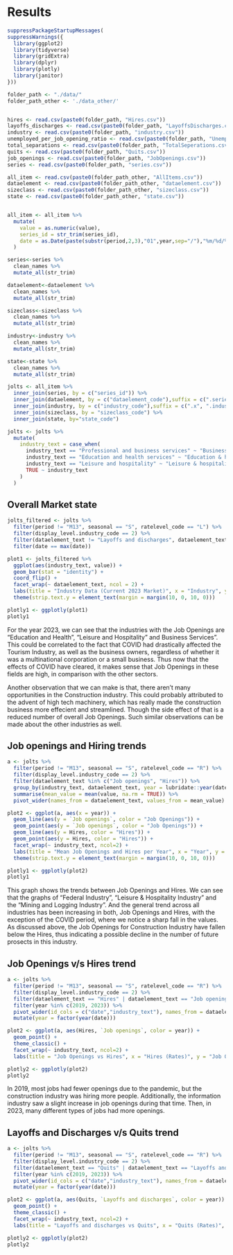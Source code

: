 # Results

```r
suppressPackageStartupMessages(
suppressWarnings({
  library(ggplot2)
  library(tidyverse)
  library(gridExtra)
  library(dplyr)
  library(plotly)
  library(janitor)
}))

folder_path <- "./data/"
folder_path_other <- './data_other/'


hires <- read.csv(paste0(folder_path, "Hires.csv"))
layoffs_discharges <- read.csv(paste0(folder_path, "LayoffsDischarges.csv"))
industry <- read.csv(paste0(folder_path, "industry.csv"))
unemployed_per_job_opening_ratio <- read.csv(paste0(folder_path, "UnemployedPerJobOpeningRatio.csv"))
total_separations <- read.csv(paste0(folder_path, "TotalSeperations.csv"))
quits <- read.csv(paste0(folder_path, "Quits.csv"))
job_openings <- read.csv(paste0(folder_path, "JobOpenings.csv"))
series <- read.csv(paste0(folder_path, "series.csv"))

all_item <- read.csv(paste0(folder_path_other, "AllItems.csv"))
dataelement <- read.csv(paste0(folder_path_other, "dataelement.csv"))
sizeclass <- read.csv(paste0(folder_path_other, "sizeclass.csv"))
state <- read.csv(paste0(folder_path_other, "state.csv"))


all_item <- all_item %>%
  mutate(
    value = as.numeric(value),
    series_id = str_trim(series_id),
    date = as.Date(paste(substr(period,2,3),"01",year,sep="/"),"%m/%d/%Y")
  )

series<-series %>%
  clean_names %>%
  mutate_all(str_trim)

dataelement<-dataelement %>%
  clean_names %>%
  mutate_all(str_trim)

sizeclass<-sizeclass %>%
  clean_names %>%
  mutate_all(str_trim)

industry<-industry %>%
  clean_names %>%
  mutate_all(str_trim)

state<-state %>%
  clean_names %>%
  mutate_all(str_trim)

jolts <- all_item %>%
  inner_join(series, by = c("series_id")) %>%
  inner_join(dataelement, by = c("dataelement_code"),suffix = c(".series", ".data_element")) %>%
  inner_join(industry, by = c("industry_code"),suffix = c(".x", ".industry_code")) %>%
  inner_join(sizeclass, by = "sizeclass_code") %>%
  inner_join(state, by="state_code")

jolts <- jolts %>%
  mutate(
    industry_text = case_when(
      industry_text == "Professional and business services" ~ "Business services",
      industry_text == "Education and health services" ~ "Education & health",
      industry_text == "Leisure and hospitality" ~ "Leisure & hospitality",
      TRUE ~ industry_text
    )
  )

```


## Overall Market state

```r

jolts_filtered <- jolts %>%
  filter(period != "M13", seasonal == "S", ratelevel_code == "L") %>%
  filter(display_level.industry_code == 2) %>%
  filter(dataelement_text != "Layoffs and discharges", dataelement_text != "Other separations") %>%
  filter(date == max(date))

plot1 <- jolts_filtered %>%
  ggplot(aes(industry_text, value)) +
  geom_bar(stat = "identity") +
  coord_flip() +
  facet_wrap(~ dataelement_text, ncol = 2) +
  labs(title = "Industry Data (Current 2023 Market)", x = "Industry", y = "Value") +
  theme(strip.text.y = element_text(margin = margin(10, 0, 10, 0)))

plotly1 <- ggplotly(plot1)
plotly1

```

For the year 2023, we can see that the industries with the Job Openings are "Education and Health", "Leisure and Hospitality" and Business Services". This could be correlated to the fact that COVID had drastically affected the Tourism Industry, as well as the business owners, regardless of whether it was a multinational corporation or a small business. Thus now that the effects of COVID have cleared, it makes sense that Job Openings in these fields are high, in comparison with the other sectors.

Another observation that we can make is that, there aren't many opportunities in the Construction industry. This could probably attributed to the advent of high tech machinery, which has really made the construction business more effecient and streamlined. Though the side effect of that is a reduced number of overall Job Openings. Such similar observations can be made about the other industries as well.


## Job openings and Hiring trends
```r
a <- jolts %>%
  filter(period != "M13", seasonal == "S", ratelevel_code == "R") %>%
  filter(display_level.industry_code == 2) %>%
  filter(dataelement_text %in% c("Job openings", "Hires")) %>%
  group_by(industry_text, dataelement_text, year = lubridate::year(date)) %>%
  summarise(mean_value = mean(value, na.rm = TRUE)) %>%
  pivot_wider(names_from = dataelement_text, values_from = mean_value)

plot2 <- ggplot(a, aes(x = year)) +
  geom_line(aes(y = `Job openings`, color = "Job Openings")) +
  geom_point(aes(y = `Job openings`, color = "Job Openings")) +
  geom_line(aes(y = Hires, color = "Hires")) +
  geom_point(aes(y = Hires, color = "Hires")) +
  facet_wrap(~ industry_text, ncol=2) +
  labs(title = "Mean Job Openings and Hires per Year", x = "Year", y = "Mean Value (Rates)", color = "Metric") +
  theme(strip.text.y = element_text(margin = margin(10, 0, 10, 0)))

plotly1 <- ggplotly(plot2)
plotly1


```

This graph shows the trends between Job Openings and Hires. We can see that the graphs of "Federal Industry", "Leisure & Hospitality Industry" and the "Mining and Logging Industry". And the general trend across all industries has been increasing in both, Job Openings and Hires, with the exception of the COVID period, where we notice a sharp fall in the values. As discussed above, the Job Openings for Construction Industry have fallen below the Hires, thus indicating a possible decline in the number of future prosects in this industry.

## Job Openings v/s Hires trend
```r

a <- jolts %>%
  filter(period != "M13", seasonal == "S", ratelevel_code == "R") %>%
  filter(display_level.industry_code == 2) %>%
  filter(dataelement_text == "Hires" | dataelement_text == "Job openings") %>%
  filter(year %in% c(2019, 2023)) %>%
  pivot_wider(id_cols = c("date","industry_text"), names_from = dataelement_text, values_from = value) %>%
  mutate(year = factor(year(date)))

plot2 <- ggplot(a, aes(Hires, `Job openings`, color = year)) +
  geom_point() +
  theme_classic() +
  facet_wrap(~ industry_text, ncol=2) +
  labs(title = "Job Openings vs Hires", x = "Hires (Rates)", y = "Job Openings (Rates)")

plotly2 <- ggplotly(plot2)
plotly2

```
In 2019, most jobs had fewer openings due to the pandemic, but the construction industry was hiring more people. Additionally, the information industry saw a slight increase in job openings during that time. Then, in 2023, many different types of jobs had more openings.

## Layoffs and Discharges v/s Quits trend
```r
a <- jolts %>%
  filter(period != "M13", seasonal == "S", ratelevel_code == "R") %>%
  filter(display_level.industry_code == 2) %>%
  filter(dataelement_text == "Quits" | dataelement_text == "Layoffs and discharges") %>%
  filter(year %in% c(2019, 2023)) %>%
  pivot_wider(id_cols = c("date","industry_text"), names_from = dataelement_text, values_from = value) %>%
  mutate(year = factor(year(date)))

plot2 <- ggplot(a, aes(Quits, `Layoffs and discharges`, color = year)) +
  geom_point() +
  theme_classic() +
  facet_wrap(~ industry_text, ncol=2) +
  labs(title = "Layoffs and discharges vs Quits", x = "Quits (Rates)", y = "Layoffs and discharges (Rates)")

plotly2 <- ggplotly(plot2)
plotly2
```
